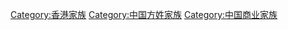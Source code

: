 [[Category:香港家族|Category:香港家族]]
[[Category:中国方姓家族|Category:中国方姓家族]]
[[Category:中国商业家族|Category:中国商业家族]]